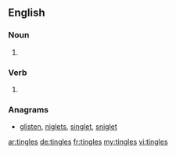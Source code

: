 ==English==

===Noun===
{{head|en|plural}}

# {{plural of|tingle|lang=en|nocat=1}}

===Verb===
{{head|en}}

# {{en-third-person singular of|tingle}}

===Anagrams===
* [[glisten#English|glisten]], [[niglets#English|niglets]], [[singlet#English|singlet]], [[sniglet#English|sniglet]]

[[ar:tingles]]
[[de:tingles]]
[[fr:tingles]]
[[my:tingles]]
[[vi:tingles]]